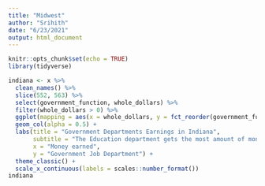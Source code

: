```yaml
---
title: "Midwest"
author: "Srihith"
date: "6/23/2021"
output: html_document
---
```


```r
knitr::opts_chunk$set(echo = TRUE)
library(tidyverse)
```
```r
indiana <- x %>%  
  clean_names() %>% 
  slice(552, 563) %>%
  select(government_function, whole_dollars) %>%
  filter(whole_dollars > 0) %>%
  ggplot(mapping = aes(x = whole_dollars, y = fct_reorder(government_function, whole_dollars))) + 
  geom_col(alpha = 0.5) + 
  labs(title = "Government Departments Earnings in Indiana", 
       subtitle = "The Education department gets the most amount of money annually",
       x = "Money earned",
       y = "Government Job Department") + 
  theme_classic() +
  scale_x_continuous(labels = scales::number_format())
indiana

```

